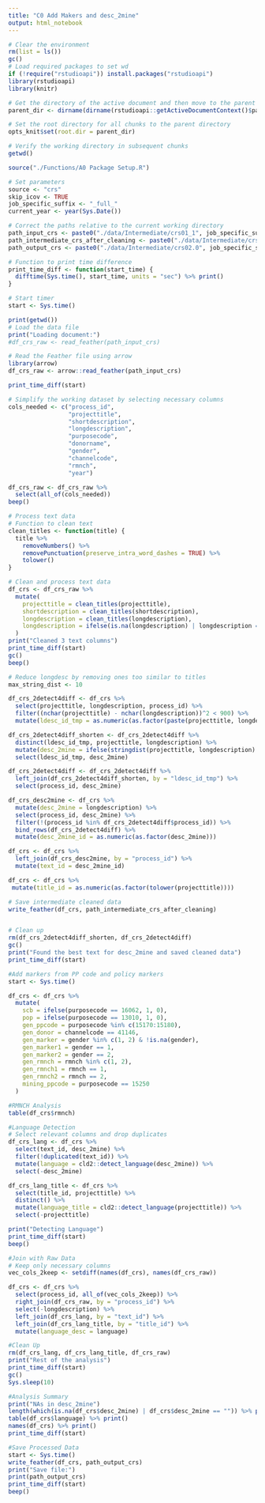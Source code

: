 ```yaml
---
title: "C0 Add Makers and desc_2mine"
output: html_notebook
---
```

```r
# Clear the environment
rm(list = ls())
gc()
# Load required packages to set wd
if (!require("rstudioapi")) install.packages("rstudioapi")
library(rstudioapi)
library(knitr)

# Get the directory of the active document and then move to the parent directory
parent_dir <- dirname(dirname(rstudioapi::getActiveDocumentContext()$path))

# Set the root directory for all chunks to the parent directory
opts_knit$set(root.dir = parent_dir)
```

```r
# Verify the working directory in subsequent chunks
getwd()
```

```r
source("./Functions/A0 Package Setup.R")
```

```r
# Set parameters
source <- "crs"
skip_icov <- TRUE
job_specific_suffix <- "_full_"
current_year <- year(Sys.Date())

# Correct the paths relative to the current working directory
path_input_crs <- paste0("./data/Intermediate/crs01_1", job_specific_suffix, current_year,  ".feather")
path_intermediate_crs_after_cleaning <- paste0("./data/Intermediate/crs02_int_clean_titles", job_specific_suffix, current_year,  ".feather")
path_output_crs <- paste0("./data/Intermediate/crs02.0", job_specific_suffix, current_year, ".feather")

```

```r
# Function to print time difference
print_time_diff <- function(start_time) {
  difftime(Sys.time(), start_time, units = "sec") %>% print()
}

```

```r
# Start timer
start <- Sys.time()

print(getwd())
# Load the data file
print("Loading document:")
#df_crs_raw <- read_feather(path_input_crs)

# Read the Feather file using arrow
library(arrow)
df_crs_raw <- arrow::read_feather(path_input_crs)

print_time_diff(start)

```

```r
# Simplify the working dataset by selecting necessary columns
cols_needed <- c("process_id", 
                 "projecttitle", 
                 "shortdescription", 
                 "longdescription", 
                 "purposecode", 
                 "donorname", 
                 "gender", 
                 "channelcode", 
                 "rmnch", 
                 "year")

df_crs_raw <- df_crs_raw %>%
  select(all_of(cols_needed))
beep()

```


```r
# Process text data
# Function to clean text
clean_titles <- function(title) {
  title %>%
    removeNumbers() %>%
    removePunctuation(preserve_intra_word_dashes = TRUE) %>%
    tolower()
}


```

```r
# Clean and process text data
df_crs <- df_crs_raw %>%
  mutate(
    projecttitle = clean_titles(projecttitle),
    shortdescription = clean_titles(shortdescription),
    longdescription = clean_titles(longdescription),
    longdescription = ifelse(is.na(longdescription) | longdescription == "", shortdescription, longdescription)
  )
print("Cleaned 3 text columns")
print_time_diff(start)
gc()
beep()
```

```r
# Reduce longdesc by removing ones too similar to titles
max_string_dist <- 10

df_crs_2detect4diff <- df_crs %>%
  select(projecttitle, longdescription, process_id) %>%
  filter((nchar(projecttitle) - nchar(longdescription))^2 < 900) %>%
  mutate(ldesc_id_tmp = as.numeric(as.factor(paste(projecttitle, longdescription))))

df_crs_2detect4diff_shorten <- df_crs_2detect4diff %>%
  distinct(ldesc_id_tmp, projecttitle, longdescription) %>%
  mutate(desc_2mine = ifelse(stringdist(projecttitle, longdescription) < max_string_dist, NA, longdescription)) %>%
  select(ldesc_id_tmp, desc_2mine)

df_crs_2detect4diff <- df_crs_2detect4diff %>%
  left_join(df_crs_2detect4diff_shorten, by = "ldesc_id_tmp") %>%
  select(process_id, desc_2mine)

df_crs_desc2mine <- df_crs %>%
  mutate(desc_2mine = longdescription) %>%
  select(process_id, desc_2mine) %>%
  filter(!(process_id %in% df_crs_2detect4diff$process_id)) %>%
  bind_rows(df_crs_2detect4diff) %>%
  mutate(desc_2mine_id = as.numeric(as.factor(desc_2mine)))

df_crs <- df_crs %>%
  left_join(df_crs_desc2mine, by = "process_id") %>%
  mutate(text_id = desc_2mine_id)

df_crs <- df_crs %>% 
 mutate(title_id = as.numeric(as.factor(tolower(projecttitle))))
```

```r
# Save intermediate cleaned data
write_feather(df_crs, path_intermediate_crs_after_cleaning)


# Clean up
rm(df_crs_2detect4diff_shorten, df_crs_2detect4diff)
gc()
print("Found the best text for desc_2mine and saved cleaned data")
print_time_diff(start)
```
```r
#Add markers from PP code and policy markers
start <- Sys.time()

df_crs <- df_crs %>%
  mutate(
    scb = ifelse(purposecode == 16062, 1, 0),
    pop = ifelse(purposecode == 13010, 1, 0),
    gen_ppcode = purposecode %in% c(15170:15180),
    gen_donor = channelcode == 41146,
    gen_marker = gender %in% c(1, 2) & !is.na(gender),
    gen_marker1 = gender == 1,
    gen_marker2 = gender == 2,
    gen_rmnch = rmnch %in% c(1, 2),
    gen_rmnch1 = rmnch == 1,
    gen_rmnch2 = rmnch == 2,
    mining_ppcode = purposecode == 15250
  )

```

```r
#RMNCH Analysis
table(df_crs$rmnch)
```

```r
#Language Detection
# Select relevant columns and drop duplicates
df_crs_lang <- df_crs %>%
  select(text_id, desc_2mine) %>%
  filter(!duplicated(text_id)) %>%
  mutate(language = cld2::detect_language(desc_2mine)) %>%
  select(-desc_2mine)

df_crs_lang_title <- df_crs %>%
  select(title_id, projecttitle) %>%
  distinct() %>%
  mutate(language_title = cld2::detect_language(projecttitle)) %>%
  select(-projecttitle)

print("Detecting Language")
print_time_diff(start)
beep()

```


```r
#Join with Raw Data
# Keep only necessary columns
vec_cols_2keep <- setdiff(names(df_crs), names(df_crs_raw))

df_crs <- df_crs %>%
  select(process_id, all_of(vec_cols_2keep)) %>%
  right_join(df_crs_raw, by = "process_id") %>%
  select(-longdescription) %>%
  left_join(df_crs_lang, by = "text_id") %>%
  left_join(df_crs_lang_title, by = "title_id") %>%
  mutate(language_desc = language)
```

```r
#Clean Up
rm(df_crs_lang, df_crs_lang_title, df_crs_raw)
print("Rest of the analysis")
print_time_diff(start)
gc()
Sys.sleep(10)

```

```r
#Analysis Summary
print("NAs in desc_2mine")
length(which(is.na(df_crs$desc_2mine) | df_crs$desc_2mine == "")) %>% print()
table(df_crs$language) %>% print()
names(df_crs) %>% print()
print_time_diff(start)

```

```r
#Save Processed Data
start <- Sys.time()
write_feather(df_crs, path_output_crs)
print("Save file:")
print(path_output_crs)
print_time_diff(start)
beep()
```

